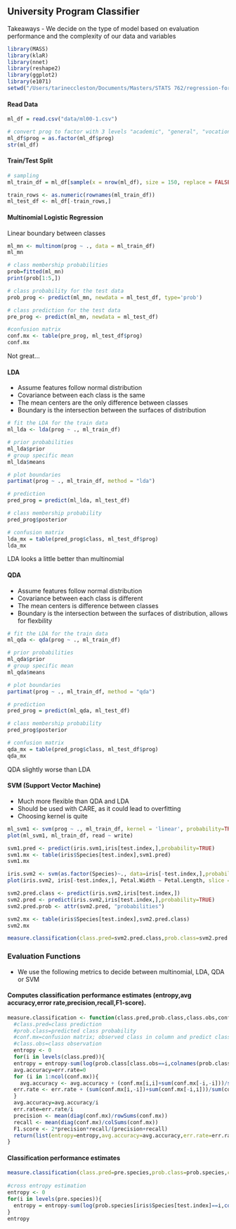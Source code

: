 ## University Program Classifier

Takeaways
- We decide on the type of model based on evaluation performance and the complexity of our data and variables

```r
library(MASS) 
library(klaR)
library(nnet)
library(reshape2)
library(ggplot2)
library(e1071) 
setwd("/Users/tarineccleston/Documents/Masters/STATS 762/regression-for-DS/classification/")
```
#### Read Data

```r
ml_df = read.csv("data/ml00-1.csv")

# convert prog to factor with 3 levels "academic", "general", "vocational"
ml_df$prog = as.factor(ml_df$prog)
str(ml_df)
```
#### Train/Test Split

```r
# sampling
ml_train_df = ml_df[sample(x = nrow(ml_df), size = 150, replace = FALSE),]

train_rows <- as.numeric(rownames(ml_train_df))
ml_test_df <- ml_df[-train_rows,]
```

#### Multinomial Logistic Regression

Linear boundary between classes

```r
ml_mn <- multinom(prog ~ ., data = ml_train_df)
ml_mn

# class membership probabilities
prob=fitted(ml_mn)
print(prob[1:5,])

# class probability for the test data 
prob_prog <- predict(ml_mn, newdata = ml_test_df, type='prob') 

# class prediction for the test data 
pre_prog <- predict(ml_mn, newdata = ml_test_df) 

#confusion matrix
conf.mx <- table(pre_prog, ml_test_df$prog)
conf.mx
```
Not great...

#### LDA

- Assume features follow normal distribution
- Covariance between each class is the same
- The mean centers are the only difference between classes
- Boundary is the intersection between the surfaces of distribution

```r
# fit the LDA for the train data
ml_lda <- lda(prog ~ ., ml_train_df)

# prior probabilities
ml_lda$prior
# group specific mean
ml_lda$means

# plot boundaries
partimat(prog ~ ., ml_train_df, method = "lda")
```


```r
# prediction 
pred_prog = predict(ml_lda, ml_test_df)

# class membership probability 
pred_prog$posterior

# confusion matrix
lda_mx = table(pred_prog$class, ml_test_df$prog)
lda_mx
```
LDA looks a little better than multinomial

#### QDA

- Assume features follow normal distribution
- Covariance between each class is different
- The mean centers is difference between classes
- Boundary is the intersection between the surfaces of distribution, allows for flexbility

```r
# fit the LDA for the train data
ml_qda <- qda(prog ~ ., ml_train_df)

# prior probabilities
ml_qda$prior
# group specific mean
ml_qda$means

# plot boundaries
partimat(prog ~ ., ml_train_df, method = "qda")
```


```r
# prediction 
pred_prog = predict(ml_qda, ml_test_df)

# class membership probability 
pred_prog$posterior

# confusion matrix
qda_mx = table(pred_prog$class, ml_test_df$prog)
qda_mx
```
QDA slightly worse than LDA

#### SVM (Support Vector Machine)

- Much more flexible than QDA and LDA
- Should be used with CARE, as it could lead to overfitting
- Choosing kernel is quite 

```r
ml_svm1 <- svm(prog ~ ., ml_train_df, kernel = 'linear', probability=TRUE)
plot(ml_svm1, ml_train_df, read ~ write)

svm1.pred <- predict(iris.svm1,iris[test.index,],probability=TRUE)
svm1.mx <- table(iris$Species[test.index],svm1.pred)
svm1.mx

iris.svm2 <- svm(as.factor(Species)~., data=iris[-test.index,],probability=TRUE)
plot(iris.svm2, iris[-test.index,], Petal.Width ~ Petal.Length, slice = list(Sepal.Width = 3, Sepal.Length = 4))

svm2.pred.class <- predict(iris.svm2,iris[test.index,])
svm2.pred <- predict(iris.svm2,iris[test.index,],probability=TRUE)
svm2.pred.prob <- attr(svm2.pred, "probabilities")

svm2.mx <- table(iris$Species[test.index],svm2.pred.class)
svm2.mx

measure.classification(class.pred=svm2.pred.class,prob.class=svm2.pred.prob,class.obs=iris$Species[test.index],svm2.mx)
```

### Evaluation Functions

- We use the following metrics to decide between multinomial, LDA, QDA or SVM

#### Computes classification performance estimates (entropy,avg accuracy,error rate,precision,recall,F1-score). 

```r
measure.classification <- function(class.pred,prob.class,class.obs,conf.mx){
  #class.pred=class prediction
  #prob.class=predicted class probability
  #conf.mx=confusion matrix; observed class in column and predict class in row 
  #class.obs=class observation
  entropy <- 0 
  for(i in levels(class.pred)){
  entropy = entropy-sum(log(prob.class[class.obs==i,colnames(prob.class)==i])) }
  avg.accuracy=err.rate=0
  for (i in 1:ncol(conf.mx)){
    avg.accuracy <- avg.accuracy + (conf.mx[i,i]+sum(conf.mx[-i,-i]))/sum(conf.mx)
  err.rate <- err.rate + (sum(conf.mx[i,-i])+sum(conf.mx[-i,i]))/sum(conf.mx)
  }
  avg.accuracy=avg.accuracy/i
  err.rate=err.rate/i
  precision <- mean(diag(conf.mx)/rowSums(conf.mx))
  recall <- mean(diag(conf.mx)/colSums(conf.mx))
  F1.score <- 2*precision*recall/(precision+recall)
  return(list(entropy=entropy,avg.accuracy=avg.accuracy,err.rate=err.rate,precision=precision,recall=recall,F1.score=F1.score))
}
```

#### Classification performance estimates

```r
measure.classification(class.pred=pre.species,prob.class=prob.species,class.obs=iris$Species[test.index],conf.mx)
  
#cross entropy estimation
entropy <- 0
for(i in levels(pre.species)){
  entropy = entropy-sum(log(prob.species[iris$Species[test.index]==i,colnames(prob.species)==i]))
}
entropy 
```